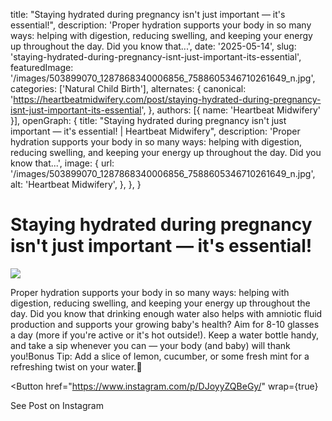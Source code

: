   title: "Staying hydrated during pregnancy isn't just important — it's essential!",
  description: 'Proper hydration supports your body in so many ways: helping with digestion, reducing swelling, and keeping your energy up throughout the day. Did you know that...',
  date: '2025-05-14',
  slug: 'staying-hydrated-during-pregnancy-isnt-just-important-its-essential',
  featuredImage: '/images/503899070_1287868340006856_7588605346710261649_n.jpg',
  categories: ['Natural Child Birth'],
  alternates: {
    canonical: 'https://heartbeatmidwifery.com/post/staying-hydrated-during-pregnancy-isnt-just-important-its-essential',
  },
  authors: [{ name: 'Heartbeat Midwifery' }],
  openGraph: {
    title: "Staying hydrated during pregnancy isn't just important — it's essential! | Heartbeat Midwifery",
    description: 'Proper hydration supports your body in so many ways: helping with digestion, reducing swelling, and keeping your energy up throughout the day. Did you know that...',
    image: {
      url: '/images/503899070_1287868340006856_7588605346710261649_n.jpg',
      alt: 'Heartbeat Midwifery',
    },
  },
}


# Staying hydrated during pregnancy isn't just important — it's essential!

<Image
  src="/images/503899070_1287868340006856_7588605346710261649_n.jpg"
  size="large"
  wrap={true}
/>

Proper hydration supports your body in so many ways: helping with digestion, reducing swelling, and keeping your energy up throughout the day. Did you know that drinking enough water also helps with amniotic fluid production and supports your growing baby's health? Aim for 8-10 glasses a day (more if you're active or it's hot outside!). Keep a water bottle handy, and take a sip whenever you can — your body (and baby) will thank you!Bonus Tip: Add a slice of lemon, cucumber, or some fresh mint for a refreshing twist on your water.🍋

<Button
  href="https://www.instagram.com/p/DJoyyZQBeGy/"
  wrap={true}
>
  See Post on Instagram
</Button>
